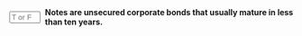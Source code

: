 ::: {.question-block}

<form onsubmit="event.preventDefault(); checkAnswerBox('module6_tf_q53','T')" style="display: flex; align-items: center; gap: 8px;">
<input type="text" id="module6_tf_q53" name="module6_tf_q53" maxlength="1" placeholder="T or F" style="width: 55px;" data-correct-answer="T" /> 
<label for="module6_tf_q53"><strong>Notes are unsecured corporate bonds that usually mature in less than ten years.</strong></label>
</form>

<div id="feedback-module6_tf_q53" class="feedback" style="display:none;">
This is TRUE. Notes are unsecured debt instruments with shorter maturities than debentures.
</div>

:::
